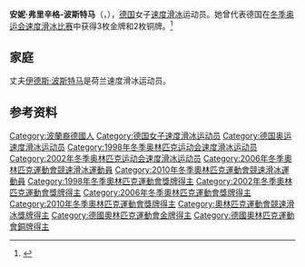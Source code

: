 '''安妮·弗里辛格-波斯特马'''（{{lang-de|Anni Friesinger-Postma}}，{{bd|1977年|1月11日||}}），[[德国|德国]]女子[[速度滑冰|速度滑冰]]运动员。她曾代表德国在[[冬季奥运会速度滑冰比赛|冬季奥运会速度滑冰比赛]]中获得3枚金牌和2枚铜牌。<ref>{{Cite web|title=Anni FRIESINGER|url=https://www.olympic.org/anni-friesinger|accessdate=2021-04-06|work=International Olympic Committee|archive-date=2017-03-26|archive-url=https://web.archive.org/web/20170326093431/https://www.olympic.org/anni-friesinger|dead-url=no}}</ref>

== 家庭 ==
丈夫[[伊德斯·波斯特马|伊德斯·波斯特马]]是荷兰速度滑冰运动员。

== 参考资料 ==
{{reflist}}

{{奥林匹克运动会速度滑冰比赛女子1500米冠军}}
{{奥林匹克运动会速度滑冰比赛女子团体追逐赛冠军}}

{{Authority control}}
{{DEFAULTSORT:Friesinger-Postma, Anni}}
[[Category:波蘭裔德國人|Category:波蘭裔德國人]]
[[Category:德国女子速度滑冰运动员|Category:德国女子速度滑冰运动员]]
[[Category:德国奥运速度滑冰运动员|Category:德国奥运速度滑冰运动员]]
[[Category:1998年冬季奥林匹克运动会速度滑冰运动员|Category:1998年冬季奥林匹克运动会速度滑冰运动员]]
[[Category:2002年冬季奥林匹克运动会速度滑冰运动员|Category:2002年冬季奥林匹克运动会速度滑冰运动员]]
[[Category:2006年冬季奧林匹克運動會競速滑冰運動員|Category:2006年冬季奧林匹克運動會競速滑冰運動員]]
[[Category:2010年冬季奧林匹克運動會競速滑冰運動員|Category:2010年冬季奧林匹克運動會競速滑冰運動員]]
[[Category:1998年冬季奧林匹克運動會獎牌得主|Category:1998年冬季奧林匹克運動會獎牌得主]]
[[Category:2002年冬季奧林匹克運動會獎牌得主|Category:2002年冬季奧林匹克運動會獎牌得主]]
[[Category:2006年冬季奧林匹克運動會獎牌得主|Category:2006年冬季奧林匹克運動會獎牌得主]]
[[Category:2010年冬季奧林匹克運動會獎牌得主|Category:2010年冬季奧林匹克運動會獎牌得主]]
[[Category:奧林匹克運動會競速滑冰獎牌得主|Category:奧林匹克運動會競速滑冰獎牌得主]]
[[Category:德國奧林匹克運動會金牌得主|Category:德國奧林匹克運動會金牌得主]]
[[Category:德國奧林匹克運動會銅牌得主|Category:德國奧林匹克運動會銅牌得主]]